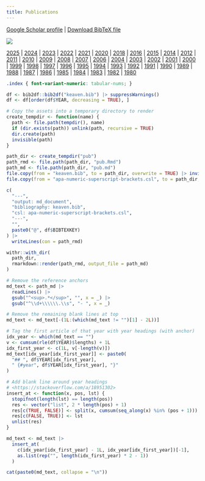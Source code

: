 ```yaml
---
title: Publications
---
```


<!-- After the .bib file is updated, knit this Rmd to update publications.html, then commit and push both the .bib and .html -->

[Google Scholar profile](https://scholar.google.com/citations?user=P5Rt1VEAAAAJ&hl=en) | [Download BibTeX file](https://keaven.github.io/keaven.bib)

![](/images/wordcloud.png)

<div class="index">
[2025](#year2025) | [2024](#year2024) |
[2023](#year2023) | [2022](#year2022) | [2021](#year2021) | [2020](#year2020) |
[2018](#year2018) | [2016](#year2016) | [2015](#year2015) |
[2014](#year2014) | [2012](#year2012) | [2011](#year2011) |
[2010](#year2010) | [2009](#year2009) | [2008](#year2008) | [2007](#year2007) |
[2006](#year2006) | [2004](#year2004) | [2003](#year2003) |
[2002](#year2002) | [2001](#year2001) | [2000](#year2000) | [1999](#year1999) |
[1998](#year1998) | [1997](#year1997) | [1996](#year1996) | [1995](#year1995) |
[1994](#year1994) | [1993](#year1993) | [1992](#year1992) | [1991](#year1991) |
[1990](#year1990) | [1989](#year1989) | [1988](#year1988) | [1987](#year1987) |
[1986](#year1986) | [1985](#year1985) | [1984](#year1984) | [1983](#year1983) |
[1982](#year1982) | [1980](#year1980)
</div>

```css
.index { font-variant-numeric: tabular-nums; }
```

```r
df <- bib2df::bib2df("keaven.bib") |> suppressWarnings()
df <- df[order(df$YEAR, decreasing = TRUE), ]

# Copy the assets into a temporary directory to render
create_tempdir <- function(name) {
  path <- file.path(tempdir(), name)
  if (dir.exists(path)) unlink(path, recursive = TRUE)
  dir.create(path)
  invisible(path)
}

path_dir <- create_tempdir("pub")
path_rmd <- file.path(path_dir, "pub.Rmd")
path_md <- file.path(path_dir, "pub.md")
file.copy(from = "keaven.bib", to = path_dir, overwrite = TRUE) |> invisible()
file.copy(from = "apa-numeric-superscript-brackets.csl", to = path_dir, overwrite = TRUE) |> invisible()

c(
  "---",
  "output: md_document",
  "bibliography: keaven.bib",
  "csl: apa-numeric-superscript-brackets.csl",
  "---",
  "",
  paste0("@", df$BIBTEXKEY)
) |>
  writeLines(con = path_rmd)

withr::with_dir(
  path_dir,
  rmarkdown::render(path_rmd, output_file = path_md)
)

# Remove the reference anchors
md_text <- path_md |>
  readLines() |>
  gsub("^<sup>.*</sup>", "", x = _) |>
  gsub("^\\d+\\\\\\.\\s", "- ", x = _)

# Remove the remaining blank lines at top
md_text <- md_text[-(1L:(which(md_text != "")[1] - 2L))]

# Tag the first article of that year with year headings (with anchor)
idx_year <- which(md_text == "")
v <- cumsum(rle(df$YEAR)$lengths) + 1L
idx_first_year <- c(1L, v[-length(v)])
md_text[idx_year[idx_first_year]] <- paste0(
  "## ", df$YEAR[idx_first_year],
  " {#year", df$YEAR[idx_first_year], "}"
)

# Add blank line around year headings
# <https://stackoverflow.com/a/18951302>
insert_at <- function(x, pos, lst) {
  stopifnot(length(lst) == length(pos))
  res <- vector("list", 2 * length(pos) + 1)
  res[c(TRUE, FALSE)] <- split(x, cumsum(seq_along(x) %in% (pos + 1)))
  res[c(FALSE, TRUE)] <- lst
  unlist(res)
}

md_text <- md_text |>
  insert_at(
    c(idx_year[idx_first_year] - 1L, idx_year[idx_first_year])[-1],
    as.list(rep("", length(idx_first_year) * 2 - 1))
  )
```

```r
cat(paste0(md_text, collapse = "\n"))
```
